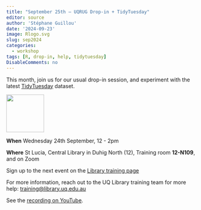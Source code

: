 ```yaml
---
title: "September 25th – UQRUG Drop-in + TidyTuesday"
editor: source
author: 'Stéphane Guillou'
date: '2024-09-23'
image: Rlogo.svg
slug: sep2024
categories:
  - workshop
tags: [R, drop-in, help, tidytuesday]
DisableComments: no
---
```


This month, join us for our usual drop-in session, and experiment with the latest [TidyTuesday](https://github.com/rfordatascience/tidytuesday?tab=readme-ov-file#about-tidytuesday) dataset.

<p float="left">

<img src="https://uqrug.netlify.app/uqrug.png" height="100" style="margin-right:-0.2em;"/>

</p>

**When** Wednesday 24th September, 12 - 2pm

**Where** St Lucia, Central Library in Duhig North (12), Training room **12-N109**, and on Zoom

Sign up to the next event on the [Library training page](https://studenthub.uq.edu.au/students/events/detail/5129060)

For more information, reach out to the UQ Library training team for more help: <a href="javascript:void(0);" onclick="copyEvent('copy')" id="copy" title="Click to copy email address">training\@library.uq.edu.au</a>

See the [recording on YouTube](https://www.youtube.com/watch?v=Pkfzo-nTfZU).

<!-- To include a presentation: -->

<!-- ------------------------------------------------------------------------ -->

<!-- Browse the content from the March RUG (<a href="/presentations/24-03-visdat/visdat_overview.html" target="_blank">in new window</a>): -->

<!-- <iframe width="780" height="500" src="/presentations/24-03-visdat/visdat_overview.html" title="visdat Presentation"> -->

<!-- </iframe> -->
